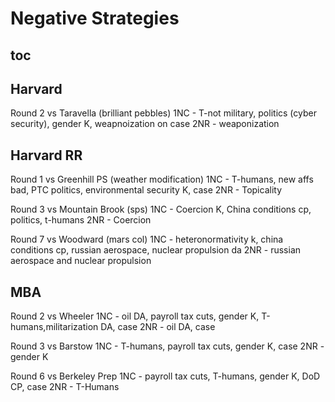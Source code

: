 =Negative Strategies= 
==[[toc]]== 

==Harvard== 
Round 2 vs Taravella (brilliant pebbles)
1NC - T-not military, politics (cyber security), gender K, weapnoization on case
2NR - weaponization 
==Harvard RR== 
Round 1 vs Greenhill PS (weather modification)
1NC - T-humans, new affs bad, PTC politics, environmental security K, case
2NR - Topicality

Round 3 vs Mountain Brook (sps)
1NC - Coercion K, China conditions cp, politics, t-humans
2NR - Coercion


Round 7 vs Woodward (mars col)
1NC - heteronormativity k, china conditions cp, russian aerospace, nuclear propulsion da
2NR - russian aerospace and nuclear propulsion
== == 
==MBA== 

Round 2 vs Wheeler
1NC - oil DA, payroll tax cuts, gender K, T-humans,militarization DA, case
2NR - oil DA, case

Round 3 vs Barstow
1NC - T-humans, payroll tax cuts, gender K, case
2NR - gender K

Round 6 vs Berkeley Prep
1NC - payroll tax cuts, T-humans, gender K, DoD CP, case
2NR - T-Humans